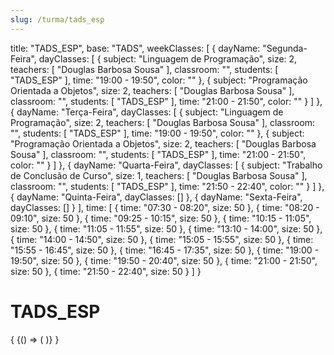 ```yaml
---
slug: /turma/tads_esp
---
```

  title: "TADS_ESP",
  base: "TADS",
  weekClasses: [
    {
      dayName: "Segunda-Feira",
      dayClasses: [
        {
          subject: "Linguagem de Programação",
          size: 2,
          teachers: [
            "Douglas Barbosa Sousa"
          ],
          classroom: "",
          students: [
            "TADS_ESP"
          ],
          time: "19:00 - 19:50",
          color: ""
        },
        {
          subject: "Programação Orientada a Objetos",
          size: 2,
          teachers: [
            "Douglas Barbosa Sousa"
          ],
          classroom: "",
          students: [
            "TADS_ESP"
          ],
          time: "21:00 - 21:50",
          color: ""
        }
      ]
    },
    {
      dayName: "Terça-Feira",
      dayClasses: [
        {
          subject: "Linguagem de Programação",
          size: 2,
          teachers: [
            "Douglas Barbosa Sousa"
          ],
          classroom: "",
          students: [
            "TADS_ESP"
          ],
          time: "19:00 - 19:50",
          color: ""
        },
        {
          subject: "Programação Orientada a Objetos",
          size: 2,
          teachers: [
            "Douglas Barbosa Sousa"
          ],
          classroom: "",
          students: [
            "TADS_ESP"
          ],
          time: "21:00 - 21:50",
          color: ""
        }
      ]
    },
    {
      dayName: "Quarta-Feira",
      dayClasses: [
        {
          subject: "Trabalho de Conclusão de Curso",
          size: 1,
          teachers: [
            "Douglas Barbosa Sousa"
          ],
          classroom: "",
          students: [
            "TADS_ESP"
          ],
          time: "21:50 - 22:40",
          color: ""
        }
      ]
    },
    {
      dayName: "Quinta-Feira",
      dayClasses: []
    },
    {
      dayName: "Sexta-Feira",
      dayClasses: []
    }
  ],
  time: [
    {
      time: "07:30 - 08:20",
      size: 50
    },
    {
      time: "08:20 - 09:10",
      size: 50
    },
    {
      time: "09:25 - 10:15",
      size: 50
    },
    {
      time: "10:15 - 11:05",
      size: 50
    },
    {
      time: "11:05 - 11:55",
      size: 50
    },
    {
      time: "13:10 - 14:00",
      size: 50
    },
    {
      time: "14:00 - 14:50",
      size: 50
    },
    {
      time: "15:05 - 15:55",
      size: 50
    },
    {
      time: "15:55 - 16:45",
      size: 50
    },
    {
      time: "16:45 - 17:35",
      size: 50
    },
    {
      time: "19:00 - 19:50",
      size: 50
    },
    {
      time: "19:50 - 20:40",
      size: 50
    },
    {
      time: "21:00 - 21:50",
      size: 50
    },
    {
      time: "21:50 - 22:40",
      size: 50
    }
  ]
}

# TADS_ESP

<div>
  {
    <BrowserOnly>
      {() => (
        <Grid
          title={data.title}
          weekClasses={data.weekClasses}
          time={data.time}
        />
      )}
    </BrowserOnly>
  }
</div>
